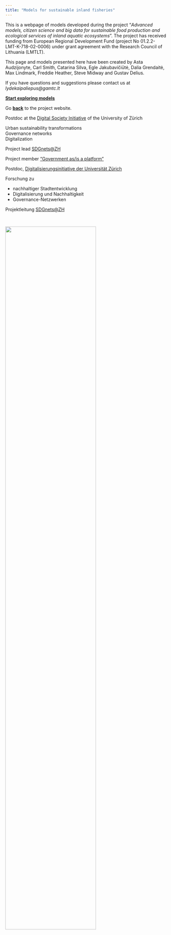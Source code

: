 ```yaml
---
title: "Models for sustainable inland fisheries" 
---
```


<!-- NOTE: you must edit this .qmd file  for it to refresh on github pages, edit 3-->

This is a webpage of models developed during the project "*Advanced models, citizen science and big data for sustainable food production and ecological services of inland aquatic ecosystems*". The project has received funding from European Regional Development Fund (project No 01.2.2-LMT-K-718-02-0006) under grant agreement with the Research Council of Lithuania (LMTLT).

This page and models presented here have been created by Asta Audzijonyte, Carl Smith, Catarina Silva, Egle Jakubavičiūtė, Dalia Grendaitė, Max Lindmark, Freddie Heather, Steve Midway and Gustav Delius.

If you have questions and suggestions please contact us at *lydekaipaliepus\@gamtc.lt*

[**Start exploring models**](./en/models.html)

Go [**back**](https://en.sif.lt) to the project website.



::: {.content-visible when-profile="english"}
Postdoc at the [Digital Society Initiative](https://www.dsi.uzh.ch/de.html) of the University of Zürich

Urban sustainability transformations \
Governance networks \
Digitalization


Project lead [SDGnets\@ZH](https://www.sdgnets.ch/)

Project member ["Government as/is a platform"](https://dizh.ch/en/2022/06/07/government-as-is-a-platform-2/)
:::

::: {.content-visible when-profile="lithuanian"}
Postdoc, [Digitalisierungsinitiative der Universität Zürich](https://www.dsi.uzh.ch/de.html)


Forschung zu 

- nachhaltiger Stadtentwicklung
- Digitalisierung und Nachhaltigkeit
- Governance-Netzwerken

Projektleitung [SDGnets\@ZH](https://www.sdgnets.ch/)

:::



::: grid
<br>

<!-- Logos -->

::: g-col-12
![](images/logos_english.png){fig-align="center" width="75%"}
:::
:::
